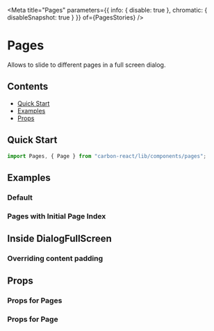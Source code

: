 

<Meta
  title="Pages"
  parameters={{ info: { disable: true }, chromatic: { disableSnapshot: true } }}
  of={PagesStories}
/>

# Pages

Allows to slide to different pages in a full screen dialog.

## Contents

- [Quick Start](#quick-start)
- [Examples](#examples)
- [Props](#props)

## Quick Start

```javascript
import Pages, { Page } from "carbon-react/lib/components/pages";
```

## Examples

### Default

<Canvas name="default" of={PagesStories.Default} />

### Pages with Initial Page Index

<Canvas name="with Initial Page Index" of={PagesStories.WithInitialPageIndex} />

## Inside DialogFullScreen

<Canvas name="inside DialogFullScreen" of={PagesStories.InsideDialogFullScreen} />

### Overriding content padding

<Canvas name="overriding content padding" of={PagesStories.OverridingContentPadding} />

## Props

### Props for Pages

<ArgTypes of={PagesStories} />

### Props for Page

<ArgTypes of={PageStories} />

